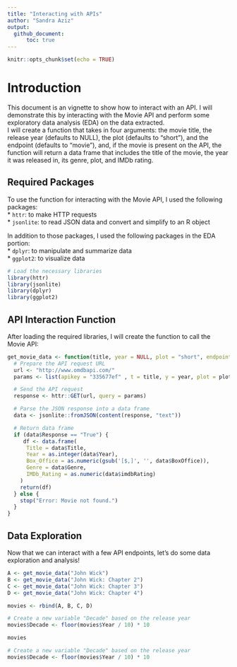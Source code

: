 ```yaml
---
title: "Interacting with APIs"
author: "Sandra Aziz"
output: 
  github_document:
      toc: true
---
```


```r
knitr::opts_chunk$set(echo = TRUE)
```

# Introduction
This document is an vignette to show how to interact with an API. I will demonstrate this by interacting with the Movie API and perform some exploratory data analysis (EDA) on the data extracted.  
I will create a function that takes in four arguments: the movie title, the release year (defaults to NULL), the plot (defaults to "short"), and the endpoint (defaults to "movie"), and, if the movie is present on the API, the function will return a data frame that includes the title of the movie, the year it was released in, its genre, plot, and IMDb rating.  

## Required Packages
To use the function for interacting with the Movie API, I used the following packages:  
* `httr`: to make HTTP requests  
* `jsonlite`: to read JSON data and convert and simplify to an R object  

In addition to those packages, I used the following packages in the EDA portion:  
* `dplyr`: to manipulate and summarize data  
* `ggplot2`: to visualize data  

```r
# Load the necessary libraries
library(httr)
library(jsonlite)
library(dplyr)
library(ggplot2)
```

## API Interaction Function
After loading the required libraries, I will create the function to call the Movie API:  
```r
get_movie_data <- function(title, year = NULL, plot = "short", endpoint = "movie") {
  # Prepare the API request URL
  url <- "http://www.omdbapi.com/"
  params <- list(apikey = "335677ef" , t = title, y = year, plot = plot, r = "json", type = endpoint)

  # Send the API request
  response <- httr::GET(url, query = params)

  # Parse the JSON response into a data frame
  data <- jsonlite::fromJSON(content(response, "text"))

  # Return data frame
  if (data$Response == "True") {
     df <- data.frame(
      Title = data$Title,
      Year = as.integer(data$Year),
      Box_Office = as.numeric(gsub('[$,]', '', data$BoxOffice)),
      Genre = data$Genre,
      IMDb_Rating = as.numeric(data$imdbRating)
    )
    return(df)
  } else {
    stop("Error: Movie not found.")
  }
}
```

## Data Exploration
Now that we can interact with a few API endpoints, let's do some data exploration and analysis!  
```r
A <- get_movie_data("John Wick")
B <- get_movie_data("John Wick: Chapter 2")
C <- get_movie_data("John Wick: Chapter 3")
D <- get_movie_data("John Wick: Chapter 4")

movies <- rbind(A, B, C, D)

# Create a new variable "Decade" based on the release year
movies$Decade <- floor(movies$Year / 10) * 10

movies

```
```r
# Create a new variable "Decade" based on the release year
movies$Decade <- floor(movies$Year / 10) * 10


```